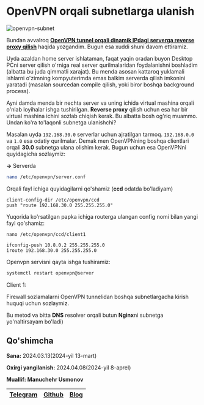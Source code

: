 
# OpenVPN orqali subnetlarga ulanish

![openvpn-subnet](/images/tutorials/network/openvpn-subnet.jpg)

Bundan avvalroq **[OpenVPN tunnel orqali dinamik IPdagi serverga reverse proxy qilish](https://devops-journey.uz/guides/network/dinamik-to-static)** haqida yozgandim. Bugun esa xuddi shuni davom ettiramiz. 

Uyda azaldan home server ishlataman, faqat yaqin oradan buyon Desktop PCni server qilish o'rniga real server qurilmalaridan foydalanishni boshladim (albatta bu juda qimmatli xarajat). Bu menda asosan kattaroq yuklamali ishlarni o'zimning kompyuterimda emas balkim serverda qilish imkonini yaratadi (masalan sourcedan compile qilish, yoki biror boshqa background process).

Ayni damda menda bir nechta server va uning ichida virtual mashina orqali o'nlab loyihalar ishga tushirilgan. **Reverse proxy** qilish uchun esa har bir virtual mashina ichini sozlab chiqish kerak. Bu albatta bosh og'riq muammo. Undan ko'ra to'laqonli subnetga ulanishchi?

Masalan uyda `192.168.30.0` serverlar uchun ajratilgan tarmoq. `192.168.0.0` va `1.0` esa odatiy qurilmalar. Demak men OpenVPNning boshqa clientlari orqali **30.0** subnetga ulana olishim kerak. Bugun uchun esa OpenVPNni quyidagicha sozlaymiz:

**->** Serverda

```bash
nano /etc/openvpn/server.conf
```
Orqali fayl ichiga quyidagilarni qo'shamiz (**ccd** odatda bo'ladiyam)

```filename="/etc/openvpn/server.conf"
client-config-dir /etc/openvpn/ccd
push "route 192.168.30.0 255.255.255.0"
```

Yuqorida ko'rsatilgan papka ichiga routerga ulangan config nomi bilan yangi fayl qo'shamiz:
```
nano /etc/openvpn/ccd/client1
```
```filename="/etc/openvpn/ccd/client1"
ifconfig-push 10.8.0.2 255.255.255.0
iroute 192.168.30.0 255.255.255.0
```

Openvpn servisni qayta ishga tushiramiz:

```bash
systemctl restart openvpn@server
```

Client 1:

Firewall sozlamalarni OpenVPN tunnelidan boshqa subnetlargacha kirish huquqi uchun sozlaymiz.

Bu metod va bitta **DNS** resolver orqali butun **Nginx**ni subnetga yo'naltirsayam bo'ladi)

## Qo'shimcha

<Callout type="info" emoji="">

**Sana:** 2024.03.13(2024-yil 13-mart)

**Oxirgi yangilanish:** 2024.04.08(2024-yil 8-aprel)

**Muallif: Manuchehr Usmonov**

| [Telegram](https://t.me/yetimdasturchi) | [Github](https://github.com/yetimdasturchi) | [Blog](https://diary.manu.uz/) |
| - | - | - |

</Callout>